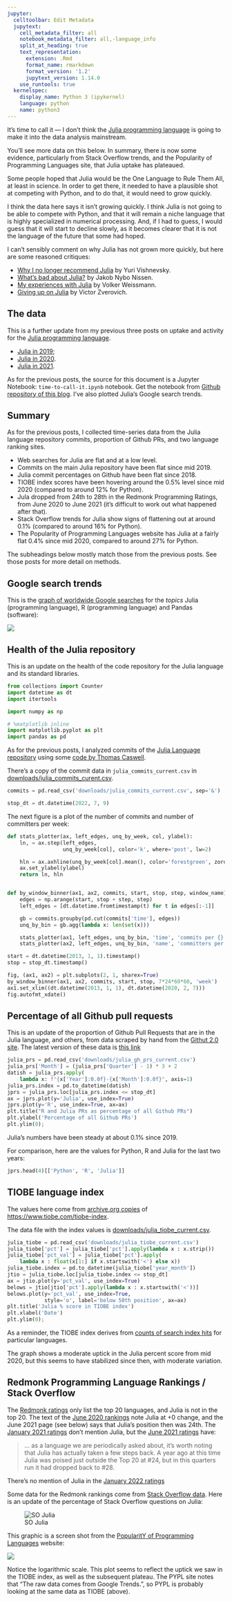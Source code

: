 ```yaml
---
jupyter:
  celltoolbar: Edit Metadata
  jupytext:
    cell_metadata_filter: all
    notebook_metadata_filter: all,-language_info
    split_at_heading: true
    text_representation:
      extension: .Rmd
      format_name: rmarkdown
      format_version: '1.2'
      jupytext_version: 1.14.0
    use_runtools: true
  kernelspec:
    display_name: Python 3 (ipykernel)
    language: python
    name: python3
---
```


It's time to call it — I don't think the [Julia programming
language](https://julialang.org) is going to make it into the data analysis
mainstream.

You'll see more data on this below.  In summary, there is now some evidence,
particularly from Stack Overflow trends, and the Popularity of Programming
Languages site, that Julia uptake has plateaued.

Some people hoped that Julia would be the One Language to Rule Them All, at
least in science.  In order to get there, it needed to have a plausible shot
at competing with Python, and to do that, it would need to grow quickly.

I think the data here says it isn't growing quickly.  I think Julia is not
going to be able to compete with Python, and that it will remain a niche
language that is highly specialized in numerical processing.  And, if I had to
guess, I would guess that it will start to decline slowly, as it becomes
clearer that it is not the language of the future that some had hoped.

I can't sensibly comment on why Julia has not grown more quickly, but here are
some reasoned critiques:

* [Why I no longer recommend Julia](https://yuri.is/not-julia) by Yuri
  Vishnevsky.
* [What's bad about Julia?](https://viralinstruction.com/posts/badjulia/) by
  Jakob Nybo Nissen.
* [My experiences with Julia](https://weissmann.pm/julialang/) by Volker
  Weissmann.
* [Giving up on
  Julia](https://www.zverovich.net/2016/05/13/giving-up-on-julia.html) by
  Victor Zverovich.

## The data

This is a further update from my previous three posts on uptake and activity
for the [Julia programming language](https://julialang.org).

* [Julia in 2019]({filename}/hows-julia.ipynb);
* [Julia in 2020]({filename}/hows-julia-2020.ipynb).
* [Julia in 2021]({filename}/hows-julia-2021.ipynb).

As for the previous posts, the source for this document is a Jupyter Notebook:
`time-to-call-it.ipynb` notebook. Get the notebook from [Github repository of
this blog](https://github.com/matthew-brett/asterisk-blog).  I've also plotted
Julia's Google search trends.

## Summary

As for the previous posts, I collected time-series data from the Julia language
repository commits, proportion of Github PRs, and two language ranking sites.

* Web searches for Julia are flat and at a low level.
* Commits on the main Julia repository have been flat since mid 2019.
* Julia commit percentages on Github have been flat since 2018.
* TIOBE index scores have been hovering around the 0.5% level since mid
  2020 (compared to around 12% for Python).
* Jula dropped from 24th to 28th in the Redmonk Programming Ratings, from June
  2020 to June 2021 (it's difficult to work out what happened after that).
* Stack Overflow trends for Julia show signs of flattening out at around 0.1%
  (compared to around 16% for Python).
* The Popularity of Programming Languages website has Julia at a fairly flat
  0.4% since mid 2020, compared to around 27% for Python.

The subheadings below mostly match those from the previous posts.  See those
posts for more detail on methods.

## Google search trends

This is the [graph of worldwide Google searches](https://trends.google.com/trends/explore?date=all&q=%2Fm%2F0j3djl7,%2Fm%2F0212jm,%2Fm%2F0rphppq) for the *topics* Julia (programming language), R (programming language) and Pandas (software):

![](images/google_trends_2022_07.png)

## Health of the Julia repository

This is an update on the health of the code repository for the Julia language
and its standard libraries.

```python
from collections import Counter
import datetime as dt
import itertools

import numpy as np

# %matplotlib inline
import matplotlib.pyplot as plt
import pandas as pd
```

As for the previous posts, I analyzed commits of the [Julia Language repository](https://github.com/JuliaLang/julia) using some [code by Thomas Caswell](https://gist.github.com/tacaswell/e95cb2d57ca3783ffc40).

<!---
echo 'time&name' > commits_time_author.csv;
git log --no-merges --since=2013-01-01 --pretty=format:'%at&%aN <%aE>' >> commits_time_author.csv
-->


There's a copy of the commit data in `julia_commits_current.csv` in
[downloads/julia_commits_curent.csv](../downloads/julia_commits_current.csv).

```python
commits = pd.read_csv('downloads/julia_commits_current.csv', sep='&')
```

```python
stop_dt = dt.datetime(2022, 7, 9)
```

The next figure is a plot of the number of commits and number of committers per week:

```python
def stats_plotter(ax, left_edges, unq_by_week, col, ylabel):
    ln, = ax.step(left_edges,
                  unq_by_week[col], color='k', where='post', lw=2)

    hln = ax.axhline(unq_by_week[col].mean(), color='forestgreen', zorder=0, lw=2)
    ax.set_ylabel(ylabel)
    return ln, hln


def by_window_binner(ax1, ax2, commits, start, stop, step, window_name):
    edges = np.arange(start, stop + step, step)
    left_edges = [dt.datetime.fromtimestamp(t) for t in edges[:-1]]

    gb = commits.groupby(pd.cut(commits['time'], edges))
    unq_by_bin = gb.agg(lambda x: len(set(x)))

    stats_plotter(ax1, left_edges, unq_by_bin, 'time', 'commits per {}'.format(window_name))
    stats_plotter(ax2, left_edges, unq_by_bin, 'name', 'committers per {}'.format(window_name))

start = dt.datetime(2013, 1, 1).timestamp()
stop = stop_dt.timestamp()

fig, (ax1, ax2) = plt.subplots(2, 1, sharex=True)
by_window_binner(ax1, ax2, commits, start, stop, 7*24*60*60, 'week')
ax1.set_xlim((dt.datetime(2013, 1, 1), dt.datetime(2020, 2, 7)))
fig.autofmt_xdate()
```

## Percentage of all Github pull requests

This is an update of the proportion of Github Pull Requests that are in the
Julia language, and others, from data scraped by hand from the [Githut 2.0
site](https://madnight.github.io/githut).  The latest version of these data is
[this link](../downloads/julia_gh_prs_current.csv)

```python
julia_prs = pd.read_csv('downloads/julia_gh_prs_current.csv')
julia_prs['Month'] = (julia_prs['Quarter'] - 1) * 3 + 2
datish = julia_prs.apply(
    lambda x: f"{x['Year']:0.0f}-{x['Month']:0.0f}", axis=1)
julia_prs.index = pd.to_datetime(datish)
jprs = julia_prs.loc[julia_prs.index <= stop_dt]
ax = jprs.plot(y='Julia', use_index=True)
jprs.plot(y='R', use_index=True, ax=ax)
plt.title("R and Julia PRs as percentage of all Github PRs")
plt.ylabel('Percentage of all Github PRs')
plt.ylim(0);
```

Julia's numbers have been steady at about 0.1% since 2019.

For comparison, here are the values for Python, R and Julia for the last two years:

```python
jprs.head(4)[['Python', 'R', 'Julia']]
```

## TIOBE language index

The values here come from [archive.org
copies](https://web.archive.org/web/*/https://www.tiobe.com/tiobe-index/) of
<https://www.tiobe.com/tiobe-index>.

The data file with the index values is
[downloads/julia_tiobe_current.csv](../downloads/julia_tiobe_current.csv).

```python
julia_tiobe = pd.read_csv('downloads/julia_tiobe_current.csv')
julia_tiobe['pct'] = julia_tiobe['pct'].apply(lambda x : x.strip())
julia_tiobe['pct_val'] = julia_tiobe['pct'].apply(
    lambda x : float(x[1:] if x.startswith('<') else x))
julia_tiobe.index = pd.to_datetime(julia_tiobe['year_month'])
jtio = julia_tiobe.loc[julia_tiobe.index <= stop_dt]
ax = jtio.plot(y='pct_val', use_index=True)
belows = jtio[jtio['pct'].apply(lambda x : x.startswith('<'))]
belows.plot(y='pct_val', use_index=True,
            style='o', label='below 50th position', ax=ax)
plt.title('Julia % score in TIOBE index')
plt.xlabel('Date')
plt.ylim(0);
```

As a reminder, the TIOBE index derives from [counts of search index
hits](https://www.tiobe.com/tiobe-index/programming-languages-definition) for
particular languages.

The graph shows a moderate uptick in the Julia percent score from mid 2020, but this seems to have stabilized since then, with moderate variation.

## Redmonk Programming Language Rankings / Stack Overflow

The [Redmonk
ratings](https://redmonk.com/sogrady/category/programming-languages) only list
the top 20 languages, and Julia is not in the top 20. The text of the [June
2020 rankings](https://redmonk.com/sogrady/2020/07/27/language-rankings-6-20)
note Julia at +0 change, and the June 2021 page (see below) says that Julia's
position then was 24th.  The [January 2021
ratings](https://redmonk.com/sogrady/2021/03/01/language-rankings-1-21/) don't
mention Julia, but the [June 2021
ratings](https://redmonk.com/sogrady/2021/08/05/language-rankings-6-21/) have:

> ... as a language we are periodically asked about, it’s worth noting that Julia has actually taken a few steps back. A year ago at this time Julia was poised just outside the Top 20 at #24, but in this quarters run it had dropped back to #28.

There's no mention of Julia in the [January 2022 ratings](https://redmonk.com/sogrady/2022/03/28/language-rankings-1-22/)

Some data for the Redmonk rankings come from [Stack Overflow
data](https://insights.stackoverflow.com/trends).  Here is an update of the
percentage of Stack Overflow questions on Julia:

![SO Julia](images/so_julia_2022-07.png)

This graphic is a screen shot from the [PopularitY of Programming
Languages](https://pypl.github.io/PYPL.html) website:

![](images/pypl_2022-07.png)

Notice the logarithmic scale.  This plot seems to reflect the uptick we saw in
the TIOBE index, as well as the subsequent plateau.  The PYPL site notes that
"The raw data comes from Google Trends.", so PYPL is probably looking at the
same data as TIOBE (above).
